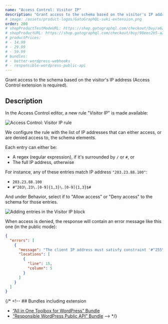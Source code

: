 ```yaml
---
name: "Access Control: Visitor IP"
description: "Grant access to the schema based on the visitor's IP address (Access Control extension is required)."
# image: /assets/product-logos/GatoGraphQL-suki-extension.png
order: 200
# shopProductTestModeURL: https://shop.gatographql.com/checkout/buy/a62a717d-d0b7-4b9d-ad1b-c3ca0bdaca45
# shopProductURL: https://shop.gatographql.com/checkout/buy/98eec2b5-a2a5-41a6-b962-6360ffe929b5
# productPrices:
# - 14.99
# - 29.99
# - 59.99
# bundles:
# - better-wordpress-webhooks
# - responsible-wordpress-public-api
---
```


Grant access to the schema based on the visitor's IP address (Access Control extension is required).

## Description

In the Access Control editor, a new rule "Visitor IP" is made available:

![Access Control: Visitor IP rule](/assets/extensions/upstream-pro/acl-rule-visitor-ip.png "Access Control: Visitor IP rule")

We configure the rule with the list of IP addresses that can either access, or are denied access to, the schema elements.

Each entry can either be:

- A regex (regular expression), if it's surrounded by `/` or `#`, or
- The full IP address, otherwise

For instance, any of these entries match IP address `"203.23.88.100"`:

- `203.23.88.100`
- `#^203\.23\.[0-9]{1,3}\.[0-9]{1,3}$#`

And under Behavior, select if to "Allow access" or "Deny access" to the schema for those entries.

![Adding entries in the Visitor IP block](/assets/extensions/upstream-pro/acl-rule-visitor-ip-block.png "Adding entries in the Visitor IP block")

When access is denied, the response will contain an error message like this one (in the public mode):

```json
{
  "errors": [
    {
      "message": "The client IP address must satisfy constraint '#^255\\.[0-9]{1,3}\\.[0-9]{1,3}\\.[0-9]{1,3}$#' to access field 'karma' for type 'Comment' (your IP address is '172.19.0.2')",
      "locations": [
        {
          "line": 15,
          "column": 5
        }
      ]
    }
  ]
}
```

{/* <!-- ## Bundles including extension

- [“All in One Toolbox for WordPress” Bundle](/bundles/all-in-one-toolbox-for-wordpress)
- [“Responsible WordPress Public API” Bundle](/bundles/responsible-wordpress-public-api) --> */}
